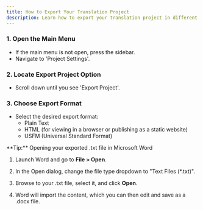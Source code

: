 ```yaml
---
title: How to Export Your Translation Project
description: Learn how to export your translation project in different formats including Plain Text, HTML, and USFM
---
```


<LoomVideo videoId="5425e3368c5d47d3844ab3658a739488" timestamp={0} title="How to Export Your Translation Project" />

### 1. Open the Main Menu

- If the main menu is not open, press the sidebar.
- Navigate to 'Project Settings'.

### 2. Locate Export Project Option

- Scroll down until you see 'Export Project'.

### 3. Choose Export Format

- Select the desired export format: 
  - Plain Text
  - HTML (for viewing in a browser or publishing as a static website)
  - USFM (Universal Standard Format) 


<Callout type="info">
**Tip:** Opening your exported .txt file in Microsoft Word

  1. Launch Word and go to **File > Open**.

  2. In the Open dialog, change the file type dropdown to "Text Files (*.txt)".

  3. Browse to your .txt file, select it, and click **Open**. 

  4. Word will import the content, which you can then edit and save as a .docx file.
</Callout>